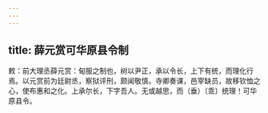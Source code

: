 ```yaml
---
---
---
```

title: 薛元赏可华原县令制
---



敕：前大理丞薛元赏：甸服之制也，树以尹正，承以令长，上下有统，而理化行焉。以元赏前为廷尉丞，察狱评刑，颇闻敬慎。寺卿奏课，邑宰缺员，故移钦恤之心，使布惠和之化。上承尔长，下字吾人。无或越思，而（垂）〔乖〕统理！可华原县令。